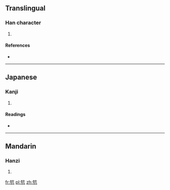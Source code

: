 ==Translingual==

===Han character===
{{Han char|rn=93|rad=牛|as=04|sn=8|four=|canj=竹手卜竹弓 (HQYHN)}}

# {{defn|Han|sort=牛04}}

====References====
* {{Han ref|kx=0699.030|dkj=19953|dj=1111.030|hdz=31806.020|uh=7268|ud=29288}}

----

==Japanese==

===Kanji===
{{ja-kanji|grade=|rs=牛04}}

# {{defn|lang=ja|sort=牛04}}

====Readings====
* {{ja-readings|on=[[こう]] (kō), [[ちん]] (chin)|kun=[[おうし]] (oushi)}}

----

==Mandarin==

===Hanzi===
{{cmn-hanzi|pin=[[gāng]] ([[gang1]])|wg=kang<sup>1</sup>}}

# {{defn|lang=cmn|sort=牛04}}

[[fr:牨]]
[[pl:牨]]
[[zh:牨]]